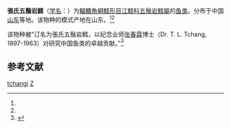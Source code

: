 {{Speciesbox
| taxon = Ciliata tchangi
| status = NE
| status_system = IUCN3.1
| binomial_authority = [[李思忠_(鱼类学家)|Li]], 1994<ref name='id6758'>{{cite web| url =http://www.bioinfo.cn/db05/BjdwSpecies.php?action=view&id=6758| title =張氏五鬚岩鱈| work =中国动物物种编目数据库| publisher =中国科学院微生物研究所| author =中国科学院动物研究所| accessdate =2009-04-11| language =zh| deadurl =yes| archiveurl =https://web.archive.org/web/20131111103514/http://www.bioinfo.cn/db05/BjdwSpecies.php?action=view&id=6758| archivedate =2013-11-11}}</ref><ref  name=fishbase>{{FishBase species | genus = Ciliata | species = tchangi | month = 12| year = 2011}}</ref>
| synonyms = 
}}

'''張氏五鬚岩鱈'''（[[学名|学名]]：{{lang|la|''Ciliata tchangi''}}）为[[輻鰭魚綱|輻鰭魚綱]][[鱈形目|鱈形目]][[江鱈科|江鱈科]][[五鬚岩鱈屬|五鬚岩鱈屬]]的[[鱼类|鱼类]]。分布于中国[[山东|山东]]等地。该物种的模式产地在山东。<ref name='id6758'/><ref name='fishbase'/>

该物种被“订名为張氏五鬚岩鱈，以纪念业师[[张春霖|张春霖]]博士（Dr. T. L. Tchang, 1897-1963）对研究中国鱼类的卓越贡献。”<ref>{{cite journal |url=http://hdxb.dlou.edu.cn/xuebao/1994-1-2/01.pdf |author=李思忠 |title=五鬚岩鱈屬 （Ciliata Couch, 1822）的研究及其一新种的描述 |journal=《[[大连水产学院学报|大连水产学院学报]]》 |year=1994 |issue=第Z1期 |language=zh-hans |access-date=2016-06-06 |archive-url=https://web.archive.org/web/20160804071112/http://hdxb.dlou.edu.cn/xuebao/1994-1-2/01.pdf |archive-date=2016-08-04 |dead-url=yes }}</ref>

== 参考文献 ==
{{reflist}}

{{Taxonbar}}
{{鳕形目小作品}}

[[Category:五须岩鳕属|tchangi]]
[[Category:_1994年描述的鱼类|Z]]